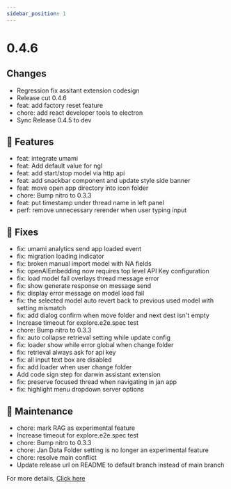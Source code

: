 ```yaml
---
sidebar_position: 1
---
```


# 0.4.6

## Changes

 - Regression fix assitant extension codesign
 - Release cut 0.4.6
 - feat: add factory reset feature
 - chore: add react developer tools to electron
 - Sync Release 0.4.5 to dev

## 🚀 Features

 - feat: integrate umami
 - feat: Add default value for ngl
 - feat: add start/stop model via http api
 - feat: add snackbar component and update style side banner
 - feat: move open app directory into icon folder
 - chore: Bump nitro to 0.3.3
 - feat: put timestamp under thread name in left panel
 - perf: remove unnecessary rerender when user typing input

## 🐛 Fixes

 - fix: umami analytics send app loaded event
 - fix: migration loading indicator
 - fix: broken manual import model with NA fields
 - fix: openAIEmbedding now requires top level API Key configuration
 - fix: load model fail overlays thread message error
 - fix: show generate response on message send
 - fix: display error message on model load fail
 - fix: the selected model auto revert back to previous used model with setting mismatch
 - fix: add dialog confirm when move folder and next dest isn't empty
 - Increase timeout for explore.e2e.spec test
 - chore: Bump nitro to 0.3.3
 - fix: auto collapse retrieval setting while update config
 - fix: loader show while error global when change folder
 - fix: retrieval always ask for api key
 - fix: all input text box are disabled
 - fix: add loader when user change folder
 - Add code sign step for darwin assistant extension
 - fix: preserve focused thread when navigating in jan app
 - fix: highlight menu dropdown server options

## 🧰 Maintenance

 - chore: mark RAG as experimental feature
 - Increase timeout for explore.e2e.spec test
 - chore: Bump nitro to 0.3.3
 - chore: Jan Data Folder setting is no longer an experimental feature
 - chore: resolve main conflict
 - Update release url on README to default branch instead of main branch

For more details, [Click here](https://github.com/janhq/jan/releases/tag/v0.4.6)
